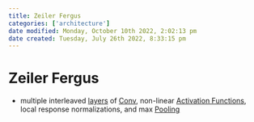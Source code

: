 ```yaml
---
title: Zeiler Fergus
categories: ['architecture']
date modified: Monday, October 10th 2022, 2:02:13 pm
date created: Tuesday, July 26th 2022, 8:33:15 pm
---
```


# Zeiler Fergus
- multiple interleaved [layers](Layers.qmd) of [Conv](Conv.qmd), non-linear [Activation Functions](Activation%20Functions.qmd), local response normalizations, and max [Pooling](Pooling.qmd)



